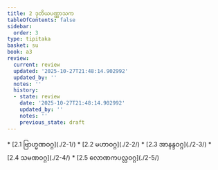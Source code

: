 ```yaml
---
title: 2 ဒုတိယပဏ္ဏာသက
tableOfContents: false
sidebar:
  order: 3
type: tipitaka
basket: su
book: a3
review:
  current: review
  updated: '2025-10-27T21:48:14.902992'
  updated_by: ''
  notes: ''
  history:
  - state: review
    date: '2025-10-27T21:48:14.902992'
    updated_by: ''
    notes: ''
    previous_state: draft
---
```



<ReviewStatus review={frontmatter.review} showDetails={true} />

<HypothesisAnnotation frontmatter={frontmatter} />

<DynamicBreadcrumb />



<TableOfContents book="a3" section="2">
* [2.1 ဗြာဟ္မဏဝဂ္ဂ](./2-1/)
* [2.2 မဟာဝဂ္ဂ](./2-2/)
* [2.3 အာနန္ဒဝဂ္ဂ](./2-3/)
* [2.4 သမဏဝဂ္ဂ](./2-4/)
* [2.5 လောဏကပလ္လဝဂ္ဂ](./2-5/)
</TableOfContents>
